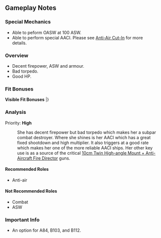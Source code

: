 ==Gameplay Notes==
===Special Mechanics===
* Able to peform OASW at 100 ASW.
* Able to perform special AACI. Please see [[Aerial_Combat#Anti-Air_Cut-In|Anti-Air Cut-In]] for more details.

===Overview===
* Decent firepower, ASW and armour.
* Bad torpedo.
* Good HP.

===Fit Bonuses===
'''Visible Fit Bonuses'''
{{GunfitHeader}}
{{Gunfit
|EquipmentName= 5inch Naval Gun Mk.30 Kai + GFCS Mk.37
|Firepower= +1
|Notes= 
}}
{{Gunfit
|EquipmentName= 61cm Quint (Oxygen) Torpedo Mount
|Torpedo= +1
|Notes=
}}
{{Gunfit
|EquipmentName= Prototype 61cm Sextuple (Oxygen) Torpedo Mount
|Torpedo= +1
|Notes=
}}
|}<references/>

{{clear}}

===Analysis===
Priority: '''High'''
: She has decent firepower but bad torpedo which makes her a subpar combat destroyer. Where she shines is her AACI which has a great fixed shootdown and high multiplier. It also triggers at a good rate which makes her one of the more reliable AACI ships. Her other key use is as a source of the critical [[10cm Twin High-angle Mount + Anti-Aircraft Fire Director]] guns.

====Recommended Roles====
* Anti-air

====Not Recommended Roles====
* Combat
* ASW

===Important Info===
* An option for A84, B103, and B112. <Akizuki Only>